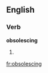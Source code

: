 
==English==

===Verb===
'''obsolescing'''

# {{present participle of|[[obsolesce]]}}

[[fr:obsolescing]]